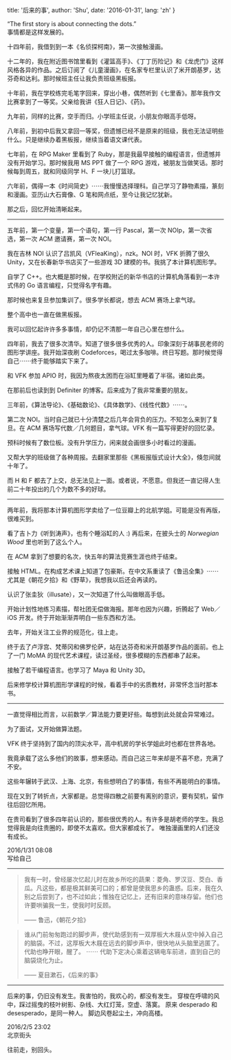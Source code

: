 
  title: '后来的事',
  author: 'Shu',
  date: '2016-01-31',
  lang: 'zh'
}


<!-- content start here -->

“The first story is about connecting the dots.”  
事情都是这样发展的。

十四年前，我借到到一本《名侦探柯南》，第一次接触漫画。

十二年的，我在附近图书馆里看到《灌篮高手》、《丁丁历险记》和《龙虎门》这样风格各异的作品。之后订阅了《儿童漫画》，在名家专栏里认识了米开朗基罗，达芬奇和达利。那时候班主任让我负责班级黑板报。

十年前，我在学校练完毛笔字回来，穿出小巷，偶然听到《七里香》。那年我作文比赛拿到了一等奖。父亲给我讲《狂人日记》、《药》。

九年前，同样的比赛，空手而归。小学班主任说，小朋友你眼高手低呀。

八年前，到初中后我又拿回一等奖，但遗憾已经不是原来的班级，我也无法证明些什么。只是继续办着黑板报，继续当着语文课代表。

七年前，在 RPG Maker 里看到了 Ruby，那是我最早接触的编程语言，但遗憾并没有开始学习。那时候我用 MS PPT 做了一个 RPG 游戏，被朋友当做笑话。那时候每到周五，就和同级同学 H、F 一块儿打篮球。

六年前，偶得一本《时间简史》⋯⋯我慢慢选择理科。自己学习了静物素描，篆刻和漫画。亚历山大石膏像、G 笔和网点纸，至今让我记忆犹新。

那之后，回忆开始清晰起来。

---

五年前，第一个变量，第一个语句，第一行 Pascal，第一次 NOIp，第一次省选，第一次 ACM 邀请赛，第一次 NOI。

我在吉林 NOI 认识了吕凯风（VFleaKing），nzk。NOI 时，VFK 折腾了很久 Unity，又在长春新华书店买了一些游戏 3D 建模的书。我挑了本计算机图形学。

自学了 C++。也大概是那时候，在学校附近的新华书店的计算机角落看到一本许式伟的 Go 语言编程，只觉得名字有趣。

那时候也来复旦参加集训了。很多学长都说，想去 ACM 赛场上拿气球。

整个高中也一直在做黑板报。

我可以回忆起许许多多事情，却仍记不清那一年自己心里在想什么。

四年前，我去了很多次清华。知道了很多很多优秀的人。印象深刻于胡事民老师的图形学讲座。我开始深夜刷 Codeforces，喝过太多咖啡。终日写题。那时候觉得自己⋯⋯终于能够踏实下来了。

和 VFK 参加 APIO 时，我因为熬夜太困而在浴缸里睡着了半宿。诸如此类。

在那前后也读到到 Definiter 的博客。后来成为了我非常重要的朋友。

三年前，《算法导论》、《基础数论》、《具体数学》、《线性代数》⋯⋯。

第二次 NOI。当时自己就已十分清楚之后几年会背负的压力。不知怎么来到了复旦。在 ACM 赛场写代数／几何题目，拿气球。VFK 有一篇写得更好的回忆录。

预科时候有了数位板。没有升学压力，闲来就会画很多小时看过的漫画。

又帮大学的班级做了各种周报。去翻家里那些《黑板报版式设计大全》，倏忽间就十年了。

而 H 和 F 都去了上交，总无法见上一面。或者说，不愿意。但我还一直记得人生前二十年投出的几个为数不多的好球。

---

两年前，我将那本计算机图形学卖给了一位豆瓣上的北航学姐。可能是没有再版，很难买到。

看了吉卜力《听到涛声》，也有个睡浴缸的人 :) 再后来，在披头士的 <i>Norwegian Wood</i> 里也听到了这么个人。

在 ACM 拿到了想要的名次，快五年的算法竞赛生涯也终于结束。

接触 HTML。在构成艺术课上知道了包豪斯。在中文系重读了《鲁迅全集》⋯⋯尤其是《朝花夕拾》和《野草》，我想我以后还会再读的。

认识了张圭狄（illusate），又一次知道了什么叫做眼高手低。

开始计划性地练习素描，帮社团无偿做海报。那年也因为兴趣，折腾起了 Web／iOS 开发。终于开始渐渐弄明白一些东西和方法。

去年，开始关注工业界的规范化，往上走。

终于去了卢浮宫、梵蒂冈和佛罗伦萨，站在达芬奇和米开朗基罗作品的面前。也上了一门 MoMA 的现代艺术课程，读过圣经，很多模糊的东西都串了起来。

接触了若干编程语言。也学习了 Maya 和 Unity 3D。

后来修学校计算机图形学课程的时候，看着手中的劣质教材，非常怀念当时那本书。

---

一直觉得相比而言，以前数学／算法能力要更好些。每想到此处就会异常难过。

为了面试，又开始做算法题。

VFK 终于坚持到了国内的顶尖水平，高中机房的学长学姐此时也都在世界各地。

我竟承载了这么多他们的故事，想来感动。而自己这三年来却是不喜不悲，充满了不安。

这些年辗转于武汉、上海、北京，有些想明白了的事情，有些不再能明白的事情。

现在又到了转折点，大家都是。总觉得四散之前要有离别的意识，要有契机，留作往后回忆所用。

在贵司看到了很多四年前认识的，那些很优秀的人。有许多是胡老师的学生。我总觉得我是向往贵圈的，即使不太喜欢。但大家都成长了。
唯独漫画里的人们还没有成长。

2016/1/31 08:08  
写给自己

---

> 我有一时，曾经屡次忆起儿时在故乡所吃的蔬果：菱角、罗汉豆、茭白、香瓜。凡这些，都是极其鲜美可口的；都曾是使我思乡的蛊惑。后来，我在久别之后尝到了，也不过如此；惟独在记忆上，还有旧来的意味存留。他们也许要哄骗我一生，使我时时反顾。
>
> —— 鲁迅，《朝花夕拾》

> 谁从门前匆匆跑过的脚步声，使代助感到有一双厚板大木屐从空中掉入自己的脑袋。不过，这厚板大木屐在远去的脚步声中，很快地从头脑里逃匿了。代助也睁开眼，醒了。
> ⋯⋯
> 代助下定决心乘着这辆电车前进，直到自己的脑袋烧化为止。
>
> —— 夏目漱石，《后来的事》

- - -

后来的事，仍旧没有发生。我害怕的，我欢心的，都没有发生。
穿梭在呼啸的风中，踩过摇曳的枝叶树影、杂线、大红灯笼，空虚、落寞。
原来 desperado 和 desesperado，是同一种人。
脚边风卷起尘土，冲向高楼。

2016/2/5 23:02  
北京街头

往前走，别回头。